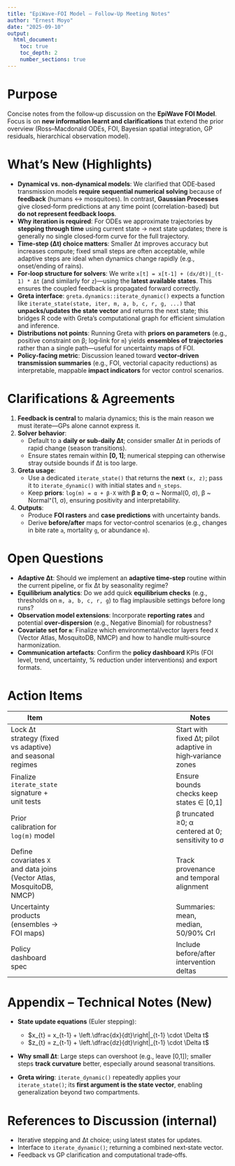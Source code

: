 ```yaml
---
title: "EpiWave‑FOI Model – Follow‑Up Meeting Notes"
author: "Ernest Moyo"
date: "2025-09-10"
output:
  html_document:
    toc: true
    toc_depth: 2
    number_sections: true
---
```


# Purpose

Concise notes from the follow‑up discussion on the **EpiWave FOI Model**. Focus is on **new information learnt and clarifications** that extend the prior overview (Ross–Macdonald ODEs, FOI, Bayesian spatial integration, GP residuals, hierarchical observation model).

# What’s New (Highlights)

-   **Dynamical vs. non‑dynamical models**: We clarified that ODE‑based transmission models **require sequential numerical solving** because of **feedback** (humans ↔ mosquitoes). In contrast, **Gaussian Processes** give closed‑form predictions at any time point (correlation-based) but **do not represent feedback loops**.
-   **Why iteration is required**: For ODEs we approximate trajectories by **stepping through time** using current state → next state updates; there is generally no single closed‑form curve for the full trajectory.
-   **Time‑step (Δt) choice matters**: Smaller Δt improves accuracy but increases compute; fixed small steps are often acceptable, while adaptive steps are ideal when dynamics change rapidly (e.g., onset/ending of rains).
-   **For‑loop structure for solvers**: We write `x[t] = x[t-1] + (dx/dt)|_(t-1) * Δt` (and similarly for `z`)—using the **latest available states**. This ensures the coupled feedback is propagated forward correctly.
-   **Greta interface**: `greta.dynamics::iterate_dynamic()` expects a function like `iterate_state(state, iter, m, a, b, c, r, g, ...)` that **unpacks/updates the state vector** and returns the next state; this bridges R code with Greta’s computational graph for efficient simulation and inference.
-   **Distributions not points**: Running Greta with **priors on parameters** (e.g., positive constraint on β; log‑link for `m`) yields **ensembles of trajectories** rather than a single path—useful for uncertainty maps of FOI.
-   **Policy‑facing metric**: Discussion leaned toward **vector‑driven transmission summaries** (e.g., FOI, vectorial capacity reductions) as interpretable, mappable **impact indicators** for vector control scenarios.

# Clarifications & Agreements

1.  **Feedback is central** to malaria dynamics; this is the main reason we must iterate—GPs alone cannot express it.
2.  **Solver behavior**:
    -   Default to a **daily or sub‑daily Δt**; consider smaller Δt in periods of rapid change (season transitions).
    -   Ensure states remain within **[0, 1]**; numerical stepping can otherwise stray outside bounds if Δt is too large.
3.  **Greta usage**:
    -   Use a dedicated `iterate_state()` that returns the **next** `(x, z)`; pass it to `iterate_dynamic()` with initial states and `n_steps`.
    -   Keep **priors**: `log(m) = α + β·X` with **β ≥ 0**; α \~ Normal(0, σ), β \~ Normal⁺(1, σ), ensuring positivity and interpretability.
4.  **Outputs**:
    -   Produce **FOI rasters** and **case predictions** with uncertainty bands.
    -   Derive **before/after** maps for vector‑control scenarios (e.g., changes in bite rate `a`, mortality `g`, or abundance `m`).

# Open Questions

-   **Adaptive Δt**: Should we implement an **adaptive time‑step** routine within the current pipeline, or fix Δt by seasonality regime?
-   **Equilibrium analytics**: Do we add quick **equilibrium checks** (e.g., thresholds on `m, a, b, c, r, g`) to flag implausible settings before long runs?
-   **Observation model extensions**: Incorporate **reporting rates** and potential **over‑dispersion** (e.g., Negative Binomial) for robustness?
-   **Covariate set for `m`**: Finalize which environmental/vector layers feed `X` (Vector Atlas, MosquitoDB, NMCP) and how to handle multi‑source harmonization.
-   **Communication artefacts**: Confirm the **policy dashboard** KPIs (FOI level, trend, uncertainty, % reduction under interventions) and export formats.

# Action Items

| Item |   |   | Notes |
|----|----|----|----|
| Lock Δt strategy (fixed vs adaptive) and seasonal regimes |  |  | Start with fixed Δt; pilot adaptive in high‑variance zones |
| Finalize `iterate_state` signature + unit tests |  |  | Ensure bounds checks keep states ∈ [0,1] |
| Prior calibration for `log(m)` model |  |  | β truncated ≥0; α centered at 0; sensitivity to σ |
| Define covariates `X` and data joins (Vector Atlas, MosquitoDB, NMCP) |  |  | Track provenance and temporal alignment |
| Uncertainty products (ensembles → FOI maps) |  |  | Summaries: mean, median, 50/90% CrI |
| Policy dashboard spec |  |  | Include before/after intervention deltas |

# Appendix – Technical Notes (New)

-   **State update equations** (Euler stepping):

    -   $x_{t} = x_{t-1} + \left.\dfrac{dx}{dt}\right|_{t-1} \cdot \Delta t$
    -   $z_{t} = z_{t-1} + \left.\dfrac{dz}{dt}\right|_{t-1} \cdot \Delta t$

-   **Why small Δt**: Large steps can overshoot (e.g., leave [0,1]); smaller steps **track curvature** better, especially around seasonal transitions.

-   **Greta wiring**: `iterate_dynamic()` repeatedly applies your `iterate_state()`; its **first argument is the state vector**, enabling generalization beyond two compartments.

# References to Discussion (internal)

-   Iterative stepping and Δt choice; using latest states for updates.
-   Interface to `iterate_dynamic()`; returning a combined next‑state vector.
-   Feedback vs GP clarification and computational trade‑offs.
